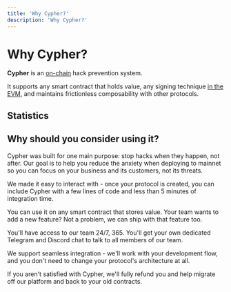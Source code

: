```yaml
---
title: 'Why Cypher?'
description: 'Why Cypher?'
---
```


# Why Cypher?

**Cypher** is an [on-chain](https://etherscan.org) hack prevention system.

It supports any smart contract that holds value, any signing technique [in the EVM](/get-started#sidebar-and-anchor-links), and maintains frictionless composability with other protocols.

## Statistics

## Why should you consider using it?

Cypher was built for one main purpose: stop hacks when they happen, not after. Our goal is to help you reduce the anxiety when deploying to mainnet so you can focus on your business and its customers, not its threats.

We made it easy to interact with - once your protocol is created, you can include Cypher with a few lines of code and less than 5 minutes of integration time.

You can use it on any smart contract that stores value. Your team wants to add a new feature? Not a problem, we can ship with that feature too.

You'll have access to our team 24/7, 365. You'll get your own dedicated Telegram and Discord chat to talk to all members of our team.

We support seamless integration - we'll work with your development flow, and you don't need to change your protocol's architecture at all.

If you aren't satisfied with Cypher, we'll fully refund you and help migrate off our platform and back to your old contracts.
